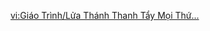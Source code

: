 {{Tutorial
|title    = All-purifying Sacred Flame...
|subtitle = Gameplay Tutorial
|type     = Adventure
|icon     = Icon Tutorial Combat.png
|about    = 
|image1   = Tutorial All-purifying Sacred Flame... 1.png
|text1    = Smaller flames split from the [[Stadium of the Sacred Flame]], intended for the Turnfire Night ritual conducted by the [[Scions of the Canopy]]. They contain a blessed power that dispels the darkness.<br>{{Color|help|Interact with lit braziers}} to obtain the [[Sacred Flame]]'s protection. Then {{Color|help|collect and throw Flamegranates}} to cause explosions that will scatter the [[Abyss]]'s power.
|image2   = Tutorial All-purifying Sacred Flame... 2.png
|text2    = While under the protection of the Sacred Flame, you can {{Color|help|approach an unlit brazier}} and ignite it.
|sort     = 6339
}}

[[vi:Giáo Trình/Lửa Thánh Thanh Tẩy Mọi Thứ...]]